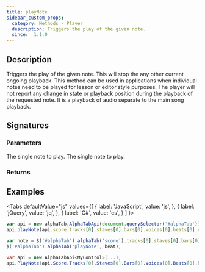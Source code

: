```yaml
---
title: playNote
sidebar_custom_props:
  category: Methods - Player
  description: Triggers the play of the given note.
  since:  1.1.0
---
```


<SinceBadge since="1.1.0" />


## Description
Triggers the play of the given note. This will stop the any other current ongoing playback.
This method can be used in applications when individual notes need to be played for lesson or editor style purposes. 
The player will not report any change in state or playback position during the playback of the requested note. 
It is a playback of audio separate to the main song playback. 

## Signatures

<TypeTable>
    <TypeRow type="js" name="function playNote(note)" />
    <TypeRow type="jquery" name="alphaTab('playNote', note)" />
    <TypeRow type="net" name="void PlayNote(Note note)" />
</TypeTable>

### Parameters

<ParameterTable>
    <ParameterRow platform="js" name="beat" type="alphaTab.model.Note">
        The single note to play.
    </ParameterRow>
    <ParameterRow platform="net" name="beat" type="AlphaTab.Model.Note">
        The single note to play.
    </ParameterRow>
</ParameterTable>


### Returns


## Examples

<Tabs
  defaultValue="js"
  values={[
    { label: 'JavaScript', value: 'js', },
    { label: 'jQuery', value: 'jq', },
    { label: 'C#', value: 'cs', }
  ]
}>
<TabItem value="js">

```js
var api = new alphaTab.AlphaTabApi(document.querySelector('#alphaTab'));
api.playNote(api.score.tracks[0].staves[0].bars[0].voices[0].beats[0].notes[0]);
```

</TabItem>
<TabItem value="jq">

```js
var note = $('#alphaTab').alphaTab('score').tracks[0].staves[0].bars[0].voices[0].beats[0].notes[0];
$('#alphaTab').alphaTab('playNote', beat);
```

</TabItem>
<TabItem value="cs">

```csharp
var api = new AlphaTabApi<MyControl>(...);
api.PlayNote(api.Score.Tracks[0].Staves[0].Bars[0].Voices[0].Beats[0].Notes[0]);
```

</TabItem>
</Tabs>